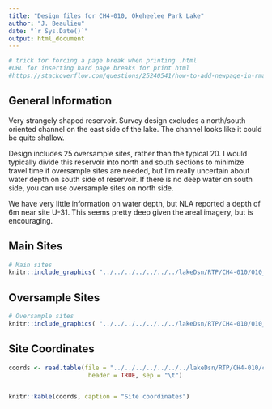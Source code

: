 ```yaml
---
title: "Design files for CH4-010, Okeheelee Park Lake"
author: "J. Beaulieu"
date: "`r Sys.Date()`"
output: html_document
---
```


```r
# trick for forcing a page break when printing .html
#URL for inserting hard page breaks for print html
#https://stackoverflow.com/questions/25240541/how-to-add-newpage-in-rmarkdown-in-a-smart-way
```
## General Information
Very strangely shaped reservoir.  Survey design excludes a north/south oriented channel on the east side of the lake.  The channel looks like it could be quite shallow.

Design includes 25 oversample sites, rather than the typical 20.  I would typically divide this reservoir into north and south sections to minimize travel time if oversample sites are needed, but I'm really uncertain about water depth on south side of reservoir.  If there is no deep water on south side, you can use oversample sites on north side.

We have very little information on water depth, but NLA reported a depth of 6m near site U-31.  This seems pretty deep given the areal imagery, but is encouraging.

## Main Sites
```r
# Main sites
knitr::include_graphics( "../../../../../../../lakeDsn/RTP/CH4-010/010_Main.png")
```
<P style="page-break-before: always">
  
  

## Oversample Sites
```r
# Oversample sites
knitr::include_graphics( "../../../../../../../lakeDsn/RTP/CH4-010/010_Over.png")
```

<P style="page-break-before: always">
## Site Coordinates
```r

coords <- read.table(file = "../../../../../../../lakeDsn/RTP/CH4-010/ch4_010Sites.txt",
                      header = TRUE, sep = "\t")


knitr::kable(coords, caption = "Site coordinates")
```